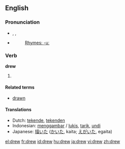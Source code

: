 {{see|Drew}}
{{wikipedia|dab=drew}}
==English==

{{rank|fellow|hardly|wind|594|drew|strength|opinion|according}}

===Pronunciation===
*{{AHD|dro͞o}}, {{IPA|/druː/}}, {{SAMPA|/dru:/}}
*{{audio|en-us-drew.ogg|Audio (US)}}
*:[[Rhymes:English:-uː|Rhymes: -uː]]

===Verb===
'''drew'''

# {{irregular simple past of|''[[draw]]''}}

====Related terms====
*[[drawn]]

====Translations====
*Dutch: [[tekende]], [[tekenden]]
*Indonesian: [[gambar|menggambar]] / [[lukis]], [[tarik]], [[undi]]
*Japanese: [[描いた]] ([[かいた]], kaita; [[えがいた]], egaita)

[[el:drew]]
[[fr:drew]]
[[id:drew]]
[[hu:drew]]
[[ja:drew]]
[[vi:drew]]
[[zh:drew]]